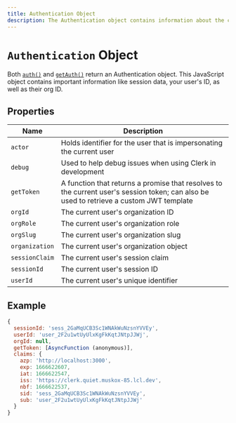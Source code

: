 ```yaml
---
title: Authentication Object
description: The Authentication object contains information about the current user's session.
---
```


# `Authentication` Object

Both [`auth()`](/docs/references/nextjs/auth) and  [`getAuth()`](/docs/references/nextjs/get-auth) return an Authentication object. This JavaScript object contains important information like session data, your user's ID, as well as their org ID.

## Properties

| Name | Description |
| --- | --- |
| `actor` | Holds identifier for the user that is impersonating the current user |
| `debug` | Used to help debug issues when using Clerk in development |
| `getToken` | A function that returns a promise that resolves to the current user's session token; can also be used to retrieve a custom JWT template |
| `orgId` | The current user's organization ID |
| `orgRole` | The current user's organization role |
| `orgSlug` | The current user's organization slug |
| `organization` | The current user's organization object |
| `sessionClaim` | The current user's session claim |
| `sessionId` | The current user's session ID |
| `userId` | The current user's unique identifier |

## Example

```js
{
  sessionId: 'sess_2GaMqUCB3Sc1WNAkWuNzsnYVVEy',
  userId: 'user_2F2u1wtUyUlxKgFkKqtJNtpJJWj',
  orgId: null,
  getToken: [AsyncFunction (anonymous)],
  claims: {
    azp: 'http://localhost:3000',
    exp: 1666622607,
    iat: 1666622547,
    iss: 'https://clerk.quiet.muskox-85.lcl.dev',
    nbf: 1666622537,
    sid: 'sess_2GaMqUCB3Sc1WNAkWuNzsnYVVEy',
    sub: 'user_2F2u1wtUyUlxKgFkKqtJNtpJJWj'
  }
}
```